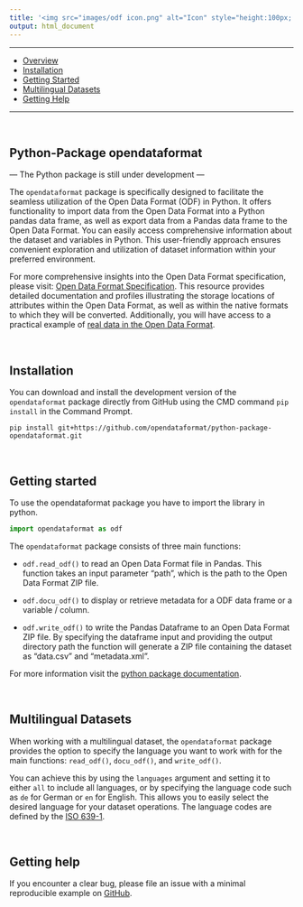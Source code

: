```yaml
---
title: '<img src="images/odf icon.png" alt="Icon" style="height:100px; vertical-align: middle;"/> <span style="color: #156082; font-weight: bold; position: relative; top: 10px;">Python Package</span>'
output: html_document
---
```


------------------------------------------------------------------------

-   [Overview](#python-package-opendataformat)
-   [Installation](#installation)
-   [Getting Started](#getting-started)
-   [Multilingual Datasets](#multilingual-datasets)
-   [Getting Help](#getting-help)

------------------------------------------------------------------------


<br>

## Python-Package opendataformat 

--- The Python package is still under development ---

The `opendataformat` package is specifically designed to facilitate the seamless utilization of the Open Data Format (ODF) in Python. It offers functionality to import data from the Open Data Format into a Python pandas data frame, as well as export data from a Pandas data frame to the Open Data Format. You can easily access comprehensive information about the dataset and variables in Python. This user-friendly approach ensures convenient exploration and utilization of dataset information within your preferred environment.

For more comprehensive insights into the Open Data Format specification, please visit: [Open Data Format Specification](https://opendataformat.github.io/specification). This resource provides detailed documentation and profiles illustrating the storage locations of attributes within the Open Data Format, as well as within the native formats to which they will be converted. Additionally, you will have access to a practical example of [real data in the Open Data Format](https://git.soep.de/opendata/open-data-package).

<br>

## Installation

You can download and install the development version of the `opendataformat` package directly from GitHub using the CMD command `pip install` in the Command Prompt.

``` batch
pip install git+https://github.com/opendataformat/python-package-opendataformat.git
```

<br>

## Getting started

To use the opendataformat package you have to import the library in python.
``` py
import opendataformat as odf
```

The `opendataformat` package consists of three main functions:

- `odf.read_odf()` to read an Open Data Format file in Pandas. This function takes an input parameter "path", which is the path to the Open Data Format ZIP file.

- `odf.docu_odf()` to display or retrieve metadata for a ODF data frame or a variable / column.

- `odf.write_odf()` to write the Pandas Dataframe to an Open Data Format ZIP file. By specifying the dataframe input and providing the output directory path the function will generate a ZIP file containing the dataset as "data.csv" and "metadata.xml".

For more information visit the [python package documentation](https://opendataformat.github.io/python-package-opendataformat/).

<br>

## Multilingual Datasets

When working with a multilingual dataset, the `opendataformat` package provides the option to specify the language you want to work with for the main functions: `read_odf()`, `docu_odf()`, and `write_odf()`.
 
You can achieve this by using the `languages` argument and setting it to either `all` to include all languages, or by specifying the language code such as `de` for German or `en` for English. 
This allows you to easily select the desired language for your dataset operations.
The language codes are defined by the [ISO 639-1](https://de.wikipedia.org/wiki/Liste_der_ISO-639-1-Codes).


<br>

## Getting help

If you encounter a clear bug, please file an issue with a minimal reproducible example
on [GitHub](https://github.com/thartl-diw/py-package-opendataformat/issues). 

<br><br>

